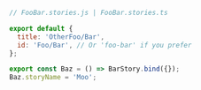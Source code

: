 ```js
// FooBar.stories.js | FooBar.stories.ts

export default {
  title: 'OtherFoo/Bar',
  id: 'Foo/Bar', // Or 'foo-bar' if you prefer
};

export const Baz = () => BarStory.bind({});
Baz.storyName = 'Moo';
```